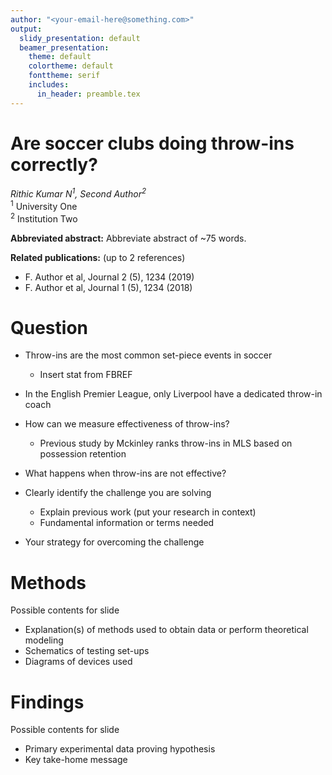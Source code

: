 ```yaml
---
author: "<your-email-here@something.com>"
output:
  slidy_presentation: default
  beamer_presentation:
    theme: default
    colortheme: default
    fonttheme: serif
    includes:
      in_header: preamble.tex
---
```


# Are soccer clubs doing throw-ins correctly?

_Rithic Kumar N^1^, Second Author^2^_  
\footnotesize ^1^ University One  
\footnotesize ^2^ Institution Two
  
**Abbreviated abstract:** Abbreviate abstract of ~75 words.  
  
**Related publications:** (up to 2 references)

* F. Author et al, Journal 2 (5), 1234 (2019)  
* F. Author et al, Journal 1 (5), 1234 (2018)  

# Question

+ Throw-ins are the most common set-piece events in soccer
  * Insert stat from FBREF
+ In the English Premier League, only Liverpool have a dedicated throw-in coach
+ How can we measure effectiveness of throw-ins?
  * Previous study by Mckinley ranks throw-ins in MLS based on possession retention
+ What happens when throw-ins are not effective?

+ Clearly identify the challenge you are solving  
	* Explain previous work (put your research in context)  
	* Fundamental information or terms needed  
+ Your strategy for overcoming the challenge

# Methods

Possible contents for slide  

* Explanation(s) of methods used to obtain data or perform theoretical modeling  
* Schematics of testing set-ups  
* Diagrams of devices used  

# Findings

Possible contents for slide  

* Primary experimental data proving hypothesis
* Key take-home message
